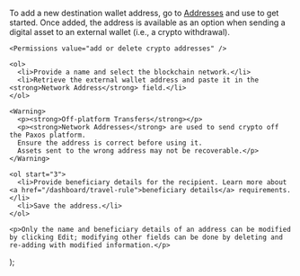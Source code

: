 
  <div>
    <p>To add a new destination wallet address, go to <a href="https://dashboard.paxos.com/dashboard/addresses">Addresses</a> and use <ButtonAdd label="⊕︎ Address" /> to get started.
    Once added, the address is available as an option when sending a digital asset to an external wallet (i.e., a crypto withdrawal).</p>

    <Permissions value="add or delete crypto addresses" />

    <ol>
      <li>Provide a name and select the blockchain network.</li>
      <li>Retrieve the external wallet address and paste it in the <strong>Network Address</strong> field.</li>
    </ol>
    
    <Warning>
      <p><strong>Off-platform Transfers</strong></p>
      <p><strong>Network Addresses</strong> are used to send crypto off the Paxos platform.
      Ensure the address is correct before using it.
      Assets sent to the wrong address may not be recoverable.</p>
    </Warning>
    
    <ol start="3">
      <li>Provide beneficiary details for the recipient. Learn more about <a href="/dashboard/travel-rule">beneficiary details</a> requirements.</li>
      <li>Save the address.</li>
    </ol>

    <p>Only the name and beneficiary details of an address can be modified by clicking Edit; modifying other fields can be done by deleting and re-adding with modified information.</p>
  </div>
);
